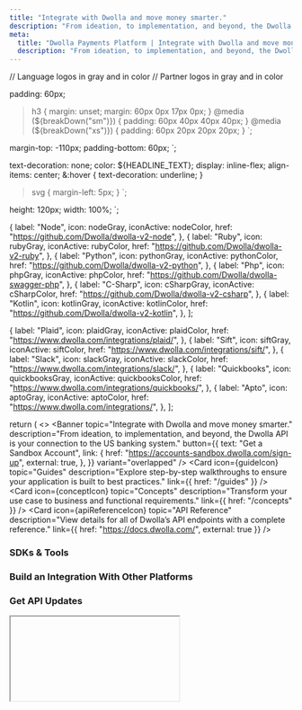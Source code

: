 ```yaml
---
title: "Integrate with Dwolla and move money smarter."
description: "From ideation, to implementation, and beyond, the Dwolla API is your connection to the US banking system."
meta:
  title: "Dwolla Payments Platform | Integrate with Dwolla and move money smarter."
  description: "From ideation, to implementation, and beyond, the Dwolla API is your connection to the US banking system."
---
```


// Language logos in gray and in color
// Partner logos in gray and in color

  padding: 60px;
  > h3 {
    margin: unset;
    margin: 60px 0px 17px 0px;
  }
  @media (${breakDown("sm")}) {
    padding: 60px 40px 40px 40px;
  }
  @media (${breakDown("xs")}) {
    padding: 60px 20px 20px 20px;
  }
`;

  margin-top: -110px;
  padding-bottom: 60px;
`;

  text-decoration: none;
  color: ${HEADLINE_TEXT};
  display: inline-flex;
  align-items: center;
  &:hover {
    text-decoration: underline;
  }
  > svg {
    margin-left: 5px;
  }
`;

  height: 120px;
  width: 100%;
`;

<!-- SDKs and Tools LogoLink props -->

  {
    label: "Node",
    icon: nodeGray,
    iconActive: nodeColor,
    href: "https://github.com/Dwolla/dwolla-v2-node",
  },
  {
    label: "Ruby",
    icon: rubyGray,
    iconActive: rubyColor,
    href: "https://github.com/Dwolla/dwolla-v2-ruby",
  },
  {
    label: "Python",
    icon: pythonGray,
    iconActive: pythonColor,
    href: "https://github.com/Dwolla/dwolla-v2-python",
  },
  {
    label: "Php",
    icon: phpGray,
    iconActive: phpColor,
    href: "https://github.com/Dwolla/dwolla-swagger-php",
  },
  {
    label: "C-Sharp",
    icon: cSharpGray,
    iconActive: cSharpColor,
    href: "https://github.com/Dwolla/dwolla-v2-csharp",
  },
  {
    label: "Kotlin",
    icon: kotlinGray,
    iconActive: kotlinColor,
    href: "https://github.com/Dwolla/dwolla-v2-kotlin",
  },
];

<!-- Partners and Integrations LogoLink props -->

  {
    label: "Plaid",
    icon: plaidGray,
    iconActive: plaidColor,
    href: "https://www.dwolla.com/integrations/plaid/",
  },
  {
    label: "Sift",
    icon: siftGray,
    iconActive: siftColor,
    href: "https://www.dwolla.com/integrations/sift/",
  },
  {
    label: "Slack",
    icon: slackGray,
    iconActive: slackColor,
    href: "https://www.dwolla.com/integrations/slack/",
  },
  {
    label: "Quickbooks",
    icon: quickbooksGray,
    iconActive: quickbooksColor,
    href: "https://www.dwolla.com/integrations/quickbooks/",
  },
  {
    label: "Apto",
    icon: aptoGray,
    iconActive: aptoColor,
    href: "https://www.dwolla.com/integrations/",
  },
];

  return (
    <>
      <Banner
        topic="Integrate with Dwolla and move money smarter."
        description="From ideation, to implementation, and beyond, the Dwolla API is your connection to the US banking system."
        button={{
          text: "Get a Sandbox Account",
          link: {
            href: "https://accounts-sandbox.dwolla.com/sign-up",
            external: true,
          },
        }}
        variant="overlapped"
      />
      <ContentContainer>
        <CardGridWrapper>
          <CardGrid variant="home">
            <Card
              icon={guideIcon}
              topic="Guides"
              description="Explore step-by-step walkthroughs to ensure your application is built to best practices."
              link={{ href: "/guides" }}
            />
            <Card
              icon={conceptIcon}
              topic="Concepts"
              description="Transform your use case to business and functional requirements."
              link={{ href: "/concepts" }}
            />
            <Card
              icon={apiReferenceIcon}
              topic="API Reference"
              description="View details for all of Dwolla’s API endpoints with a complete reference."
              link={{ href: "https://docs.dwolla.com/", external: true }}
            />
          </CardGrid>
        </CardGridWrapper>
        <CardGrid maxColumns="2">
          <ExternalCTA
            icon={developerCommunityIcon}
            title="Developer Support"
            description="Interact with the developer community and Dwolla developer support to find answers to your technical questions."
            href="https://discuss.dwolla.com/"
          />
          <ExternalCTA
            icon={demoAppIcon}
            title="Interactive Demo"
            description="Check out this interactive demo to learn about how Dwolla can be integrated into your platform."
            href="https://demo.dwolla.com/"
          />
        </CardGrid>
        <H3>
          <Link href="/sdks-tools" passHref>
            <StyledLink>
              SDKs &amp; Tools
              <CaretRightIcon height={11} />
            </StyledLink>
          </Link>
        </H3>
        <LogoLinksWrapper>
          <LogoLinks tabs={languageContent} />
        </LogoLinksWrapper>
        <H3>
          <Link href="/integrations" passHref>
            <StyledLink>
              Build an Integration With Other Platforms
              <CaretRightIcon height={11} />
            </StyledLink>
          </Link>
        </H3>
        <LogoLinksWrapper>
          <LogoLinks tabs={partnerContent} />
        </LogoLinksWrapper>
        <H3>Get API Updates</H3>
        <IFrame hubSpotFormId="4337f9a2-cd52-442f-89c8-d382704dedae" />
      </ContentContainer>
      <FooterCTA
        topic="Test in the Sandbox for free today."
        description="Use sandbox environment to test API requests."
        button={{
          text: "Get a Sandbox Account",
          link: {
            href: "https://accounts-sandbox.dwolla.com/sign-up",
            external: true,
          },
        }}
      />
    </>
  );
}
